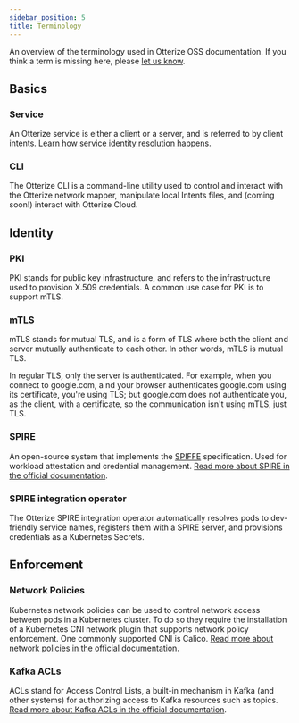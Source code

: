 ```yaml
---
sidebar_position: 5
title: Terminology
---
```


An overview of the terminology used in Otterize OSS documentation.
If you think a term is missing here, please [let us know](https://github.com/otterize/docs/issues/new).

## Basics

### Service
An Otterize service is either a client or a server, and is referred to by client intents. [Learn how service identity resolution happens](/service-identities).

### CLI
The Otterize CLI is a command-line utility used to control and interact with the Otterize network mapper, manipulate local Intents files, and (coming soon!) interact with Otterize Cloud.

## Identity

### PKI
PKI stands for public key infrastructure, and refers to the infrastructure used to provision X.509 credentials.
 A common use case for PKI is to support mTLS.

### mTLS
mTLS stands for mutual TLS, and is a form of TLS where both the client and server mutually authenticate to each other.
In other words, mTLS is mutual TLS.

In regular TLS, only the server is authenticated. For example, when you connect to google.com, a
nd your browser authenticates google.com using its certificate, you're using TLS;
but google.com does not authenticate you, as the client, with a certificate, so the communication isn't using mTLS, just TLS.

### SPIRE
An open-source system that implements the [SPIFFE](https://github.com/spiffe/spire) specification. Used for workload attestation and credential management.
[Read more about SPIRE in the official documentation](https://spiffe.io/docs/latest/spire-about/).
### SPIRE integration operator
The Otterize SPIRE integration operator automatically resolves pods to dev-friendly service names, registers them with a SPIRE server, and provisions credentials as a Kubernetes Secrets.

## Enforcement

### Network Policies
Kubernetes network policies can be used to control network access between pods in a Kubernetes cluster.
To do so they require the installation of a Kubernetes CNI network plugin that supports network policy enforcement.
One commonly supported CNI is Calico.
[Read more about network policies in the official documentation](https://kubernetes.io/docs/concepts/services-networking/network-policies/).

### Kafka ACLs
ACLs stand for Access Control Lists, a built-in mechanism in Kafka (and other systems) for authorizing access
to Kafka resources such as topics.
[Read more about Kafka ACLs in the official documentation](https://docs.confluent.io/platform/current/kafka/authorization.html#authorization-using-acls).